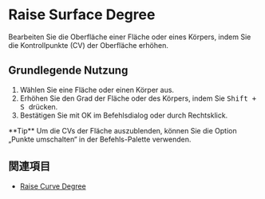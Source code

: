 
# Raise Surface Degree

<Reference shortcut="Shift + S" command="Raise Degree" button="" />

Bearbeiten Sie die Oberfläche einer Fläche oder eines Körpers, indem Sie die Kontrollpunkte (CV) der Oberfläche erhöhen.

## Grundlegende Nutzung

1. Wählen Sie eine Fläche oder einen Körper aus.
2. Erhöhen Sie den Grad der Fläche oder des Körpers, indem Sie <kbd> Shift + S </kbd> drücken.
3. Bestätigen Sie mit OK im Befehlsdialog oder durch Rechtsklick.

<VideoPlayer fileName="raise-surface-degree"/>

<Callout type="info" emoji="💡">
    **Tip**
    Um die CVs der Fläche auszublenden, können Sie die Option „Punkte umschalten“ in der Befehls-Palette verwenden.
<VideoPlayer fileName="raise-surface-degree-hidepoints"/>
</Callout>

## 関連項目
- [Raise Curve Degree](raise-curve-degree)
